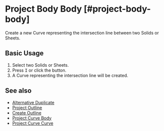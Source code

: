 
# Project Body Body [#project-body-body]

<Reference shortcut="I" command="Project" button="In Suggested Commands Menu"  buttonIcon='button-project'/>

Create a new Curve representing the intersection line between two Solids or Sheets.

## Basic Usage

1. Select two Solids or Sheets.
2. Press <kbd>I</kbd> or click the button.
3. A Curve representing the intersection line will be created.

## See also
- [Alternative Duplicate](alternative-duplicate)
- [Project Outline](project-outline)
- [Create Outline](create-outline)
- [Project Curve Body](project-curve-body)
- [Project Curve Curve](project-curve-curve)
